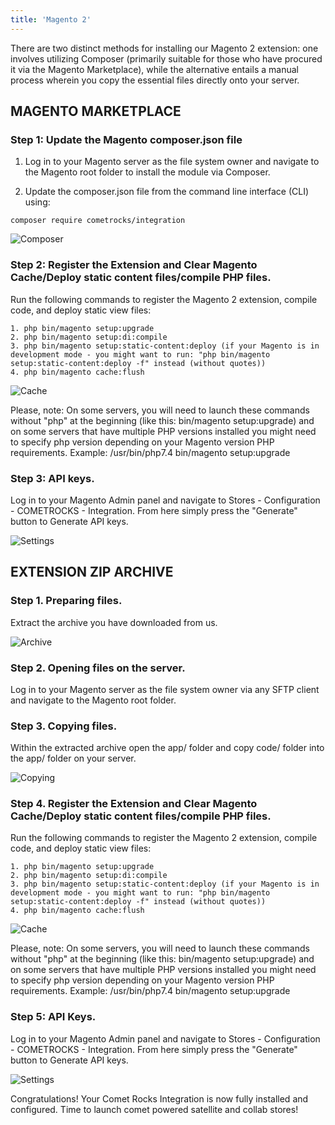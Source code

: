 ```yaml
---
title: 'Magento 2'
---
```


There are two distinct methods for installing our Magento 2 extension: one involves utilizing Composer (primarily suitable for those who have procured it via the Magento Marketplace), while the alternative entails a manual process wherein you copy the essential files directly onto your server.

## MAGENTO MARKETPLACE


### Step 1: Update the Magento composer.json file

  1. Log in to your Magento server as the file system owner and navigate to the Magento root folder to install the module via Composer.
  
  2. Update the composer.json file from the command line interface (CLI) using:
  
  `composer require cometrocks/integration`

![Composer](/images/Screenshot-2023-08-29-at-14.59.13.png)


### Step 2: Register the Extension and Clear Magento Cache/Deploy static content files/compile PHP files.


Run the following commands to register the Magento 2 extension, compile code, and deploy static view files:

    1. php bin/magento setup:upgrade
    2. php bin/magento setup:di:compile
    3. php bin/magento setup:static-content:deploy (if your Magento is in development mode - you might want to run: "php bin/magento setup:static-content:deploy -f" instead (without quotes))
    4. php bin/magento cache:flush

![Cache](/images/Screenshot-2023-08-29-at-15.54.57.png)

Please, note: On some servers, you will need to launch these commands without "php" at the beginning (like this: bin/magento setup:upgrade) and on some servers that have multiple PHP versions installed you might need to specify php version depending on your Magento version PHP requirements.
Example: /usr/bin/php7.4 bin/magento setup:upgrade


### Step 3: API keys.

Log in to your Magento Admin panel and navigate to Stores - Configuration - COMETROCKS - Integration. From here simply press the "Generate" button to Generate API keys.

![Settings](/images/Screenshot-2023-08-29-at-15.25.56.png)




## EXTENSION ZIP ARCHIVE


### Step 1. Preparing files.

Extract the archive you have downloaded from us.

![Archive](/images/Screenshot-2023-08-29-at-15.12.09.png)

### Step 2. Opening files on the server.

Log in to your Magento server as the file system owner via any SFTP client and navigate to the Magento root folder.


### Step 3. Copying files.

Within the extracted archive open the app/ folder and copy code/ folder into the app/ folder on your server.

![Copying](/images/Screenshot-2023-08-29-at-15.13.49.png)

### Step 4. Register the Extension and Clear Magento Cache/Deploy static content files/compile PHP files.


Run the following commands to register the Magento 2 extension, compile code, and deploy static view files:

    1. php bin/magento setup:upgrade
    2. php bin/magento setup:di:compile
    3. php bin/magento setup:static-content:deploy (if your Magento is in development mode - you might want to run: "php bin/magento setup:static-content:deploy -f" instead (without quotes))
    4. php bin/magento cache:flush


![Cache](/images/Screenshot-2023-08-29-at-15.54.57.png)

Please, note: On some servers, you will need to launch these commands without "php" at the beginning (like this: bin/magento setup:upgrade) and on some servers that have multiple PHP versions installed you might need to specify php version depending on your Magento version PHP requirements.
Example: /usr/bin/php7.4 bin/magento setup:upgrade


### Step 5: API Keys.

Log in to your Magento Admin panel and navigate to Stores - Configuration - COMETROCKS - Integration. From here simply press the "Generate" button to Generate API keys.

![Settings](/images/Screenshot-2023-08-29-at-15.25.56.png)


Congratulations! Your Comet Rocks Integration is now fully installed and configured. Time to launch comet powered satellite and collab stores!
